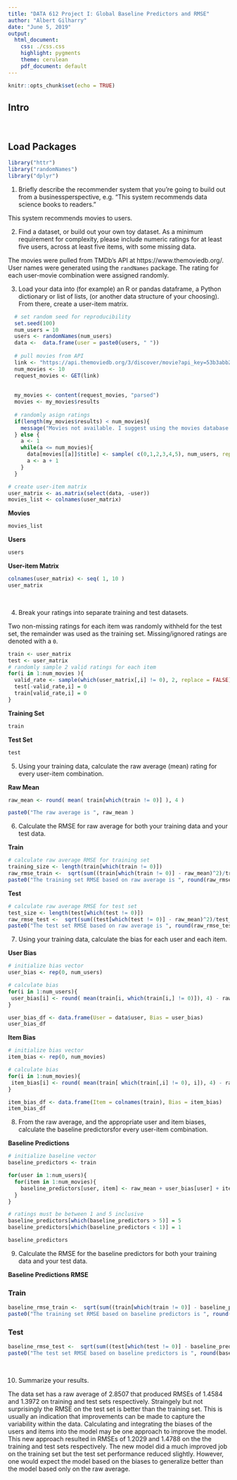 ```yaml
---
title: "DATA 612 Project I: Global Baseline Predictors and RMSE"
author: "Albert Gilharry"
date: "June 5, 2019"
output: 
  html_document:
    css: ./css.css
    highlight: pygments
    theme: cerulean
    pdf_document: default
---
```


```r
knitr::opts_chunk$set(echo = TRUE)
```
## Intro



<br />

## Load Packages

```r
library("httr")
library("randomNames")
library("dplyr")
```

1. Briefly describe the recommender system that you're going to build out from a businessperspective, e.g. "This system recommends data science books to readers."

<div id = "solution">
This system recommends movies to users.
</div>

2. Find a dataset, or build out your own toy dataset. As a minimum requirement for complexity, please include numeric ratings for at least five users, across at least five items, with some missing data.

<div id = "solution">
The movies were pulled from TMDb's API at https://www.themoviedb.org/. User names were generated using the `randNames` package. The rating for each user-movie combination were assigned randomly.
</div>

3. Load your data into (for example) an R or pandas dataframe, a Python dictionary or list of lists, (or another data structure of your choosing). From there, create a user-item matrix.

<div id = "solution">

```r
  # set random seed for reproducibility
  set.seed(100)
  num_users = 10
  users <- randomNames(num_users)
  data <-  data.frame(user = paste0(users, " "))
  
  # pull movies from API
  link <- "https://api.themoviedb.org/3/discover/movie?api_key=53b3abb279c64aa6b8bd31cedf177293&language=en-US&include_adult=false&primary_release_year=2017&sort_by=vote_average.desc"
  num_movies <- 10
  request_movies <- GET(link)
  
 
  my_movies <- content(request_movies, "parsed")
  movies <- my_movies$results
 
  # randomly asign ratings
  if(length(my_movies$results) < num_movies){
    message("Movies not available. I suggest using the movies database as is.")
  } else {
    a <- 1
    while(a <= num_movies){
      data[movies[[a]]$title] <- sample( c(0,1,2,3,4,5), num_users, replace = TRUE)
      a <- a + 1
    }
  }

# create user-item matrix
user_matrix <- as.matrix(select(data, -user))
movies_list <- colnames(user_matrix)
```

**Movies**
 
```r
movies_list
```

**Users**
 
```r
users
```

**User-item Matrix**
 
```r
colnames(user_matrix) <- seq( 1, 10 )
user_matrix
```

</div>

<br />

4. Break your ratings into separate training and test datasets.

<div id = "solution">

Two non-missing ratings for each item was randomly withheld for the test set, the remainder was used as the training set. Missing/ignored ratings are denoted with a  `0`.

```r
train <- user_matrix
test <- user_matrix
# randomly sample 2 valid ratings for each item
for(i in 1:num_movies ){
  valid_rate <- sample(which(user_matrix[,i] != 0), 2, replace = FALSE)
  test[-valid_rate,i] = 0
  train[valid_rate,i] = 0
}
```

**Training Set**

```r
train
```

**Test Set**
```r
test
```

</div>


5. Using your training data, calculate the raw average (mean) rating for every user-item combination.

<div id = "solution">

**Raw Mean**

```r
raw_mean <- round( mean( train[which(train != 0)] ), 4 )

paste0("The raw average is ", raw_mean )
```
</div>


6. Calculate the RMSE for raw average for both your training data and your test data.

<div id = "solution">

**Train**

```r
# calculate raw average RMSE for training set
training_size <- length(train[which(train != 0)])
raw_rmse_train <-  sqrt(sum((train[which(train != 0)] - raw_mean)^2)/training_size)
paste0("The training set RMSE based on raw average is ", round(raw_rmse_train, 4 ) )
```

**Test**

```r
# calculate raw average RMSE for test set
test_size <- length(test[which(test != 0)])
raw_rmse_test <-  sqrt(sum((test[which(test != 0)] - raw_mean)^2)/test_size)
paste0("The test set RMSE based on raw average is ", round(raw_rmse_test, 4) )
```
</div>


7. Using your training data, calculate the bias for each user and each item.

<div id = "solution">

**User Bias**

```r
# initialize bias vector
user_bias <- rep(0, num_users)

# calculate bias
for(i in 1:num_users){
 user_bias[i] <- round( mean(train[i, which(train[i,] != 0)]), 4) - raw_mean
}

user_bias_df <- data.frame(User = data$user, Bias = user_bias)
user_bias_df
```

**Item Bias**

```r
# initialize bias vector
item_bias <- rep(0, num_movies)

# calculate bias
for(i in 1:num_movies){
 item_bias[i] <- round( mean(train[ which(train[,i] != 0), i]), 4) - raw_mean
}

item_bias_df <- data.frame(Item = colnames(train), Bias = item_bias)
item_bias_df
```

</div> 


8. From the raw average, and the appropriate user and item biases, calculate the baseline predictorsfor every user-item combination.

<div id = "solution">

**Baseline Predictions**

```r
# initialize baseline vector
baseline_predictors <- train

for(user in 1:num_users){
  for(item in 1:num_movies){
    baseline_predictors[user, item] <- raw_mean + user_bias[user] + item_bias[item]
  }
}

# ratings must be between 1 and 5 inclusive
baseline_predictors[which(baseline_predictors > 5)] = 5
baseline_predictors[which(baseline_predictors < 1)] = 1

baseline_predictors
```

</div>

9. Calculate the RMSE for the baseline predictors for both your training data and your test data.

<div id = "solution">

**Baseline Predictions RMSE**

### Train

```r
baseline_rmse_train <-  sqrt(sum((train[which(train != 0)] - baseline_predictors[which(train != 0)])^2)/training_size)
paste0("The training set RMSE based on baseline predictors is ", round(baseline_rmse_train, 4) )
```

### Test

```r
baseline_rmse_test <-  sqrt(sum((test[which(test != 0)] - baseline_predictors[which(test != 0)])^2)/test_size)
paste0("The test set RMSE based on baseline predictors is ", round(baseline_rmse_test, 4) )
```
</div>

<br />

10. Summarize your results.

<div id = "solution">
The data set has a raw average of 2.8507 that produced RMSEs of 1.4584 and 1.3972 on training and test sets respectively. Straingely but not surprisingly the RMSE on the test set is better than the training set. This is usually an indication that improvements can be made to capture the variability within the data. Calculating and integrating the biases of the users and items into the model may be one approach to improve the model. This new approach resulted in RMSEs of 1.2029 and 1.4788 on the the training and test sets respectively. The new model did a much improved job on the training set but the test set performance reduced slightly. However, one would expect the model based on the biases to generalize better than the model based only on the raw average.
</div>
